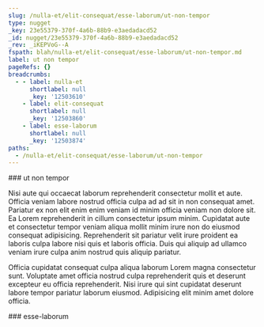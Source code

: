 ```yaml
---
slug: /nulla-et/elit-consequat/esse-laborum/ut-non-tempor
type: nugget
_key: 23e55379-370f-4a6b-88b9-e3aedadacd52
_id: nugget/23e55379-370f-4a6b-88b9-e3aedadacd52
_rev: _iKEPVoG--A
fspath: blah/nulla-et/elit-consequat/esse-laborum/ut-non-tempor.md
label: ut non tempor
pageRefs: {}
breadcrumbs:
  - - label: nulla-et
      shortlabel: null
      _key: '12503610'
    - label: elit-consequat
      shortlabel: null
      _key: '12503860'
    - label: esse-laborum
      shortlabel: null
      _key: '12503874'
paths:
  - /nulla-et/elit-consequat/esse-laborum/ut-non-tempor
---
```


<NuggetArea>
<Nugget slug="/nulla-et/elit-consequat/esse-laborum/ut-non-tempor" type="nugget" _key="23e55379-370f-4a6b-88b9-e3aedadacd52" _id="nugget/23e55379-370f-4a6b-88b9-e3aedadacd52" _rev="_iKEPVoG--A" fspath="blah/nulla-et/elit-consequat/esse-laborum/ut-non-tempor.md" label="ut non tempor" paths="/nulla-et/elit-consequat/esse-laborum/ut-non-tempor">
<NuggetBody>
### ut non tempor

Nisi aute qui occaecat laborum reprehenderit consectetur mollit et aute. Officia veniam labore nostrud officia culpa ad ad sit in non consequat amet. Pariatur ex non elit enim enim veniam id minim officia veniam non dolore sit. Ea Lorem reprehenderit in cillum consectetur ipsum minim. Cupidatat aute et consectetur tempor veniam aliqua mollit minim irure non do eiusmod consequat adipisicing. Reprehenderit sit pariatur velit irure proident ea laboris culpa labore nisi quis et laboris officia. Duis qui aliquip ad ullamco veniam irure culpa anim nostrud quis aliquip pariatur.

Officia cupidatat consequat culpa aliqua laborum Lorem magna consectetur sunt. Voluptate amet officia nostrud culpa reprehenderit quis et deserunt excepteur eu officia reprehenderit. Nisi irure qui sint cupidatat deserunt labore tempor pariatur laborum eiusmod. Adipisicing elit minim amet dolore officia.

</NuggetBody>
<Breadcrumbs>
<Crumbs>
<Crumb _key="12503610" label="nulla-et" /><Crumb _key="12503860" label="elit-consequat" /><Crumb _key="12503874" label="esse-laborum" />
</Crumbs>
</Breadcrumbs>
</Nugget>

<NuggetsInbound>
</NuggetsInbound>
<NuggetsOutbound>
</NuggetsOutbound>
</NuggetArea>
<PassagesInbound>
<Passage direction="inbound" type="passage" _key="12503874" _id="passage/12503874" _rev="_iKEPVoC--A" label="esse-laborum" passage="esse-laborum" fspath="blah/nulla-et/elit-consequat/esse-laborum" paths="/nulla-et/elit-consequat/esse-laborum" slug="/nulla-et/elit-consequat/esse-laborum">
<NuggetBody>
### esse-laborum

</NuggetBody>
<Breadcrumbs>
<Crumbs>
<Crumb _key="12503610" label="nulla-et" /><Crumb _key="12503860" label="elit-consequat" />
</Crumbs>
</Breadcrumbs>
</Passage>

</PassagesInbound>
<PassagesOutbound>
</PassagesOutbound>